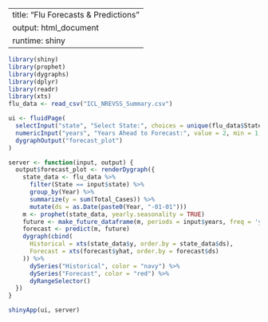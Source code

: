 
---
title: "Flu Forecasts & Predictions"
output: html_document
runtime: shiny
---

```r
library(shiny)
library(prophet)
library(dygraphs)
library(dplyr)
library(readr)
library(xts)
flu_data <- read_csv("ICL_NREVSS_Summary.csv")
```

```r
ui <- fluidPage(
  selectInput("state", "Select State:", choices = unique(flu_data$State)),
  numericInput("years", "Years Ahead to Forecast:", value = 2, min = 1, max = 5),
  dygraphOutput("forecast_plot")
)

server <- function(input, output) {
  output$forecast_plot <- renderDygraph({
    state_data <- flu_data %>%
      filter(State == input$state) %>%
      group_by(Year) %>%
      summarize(y = sum(Total_Cases)) %>%
      mutate(ds = as.Date(paste0(Year, "-01-01")))
    m <- prophet(state_data, yearly.seasonality = TRUE)
    future <- make_future_dataframe(m, periods = input$years, freq = 'year')
    forecast <- predict(m, future)
    dygraph(cbind(
      Historical = xts(state_data$y, order.by = state_data$ds),
      Forecast = xts(forecast$yhat, order.by = forecast$ds)
    )) %>%
      dySeries("Historical", color = "navy") %>%
      dySeries("Forecast", color = "red") %>%
      dyRangeSelector()
  })
}

shinyApp(ui, server)
```
